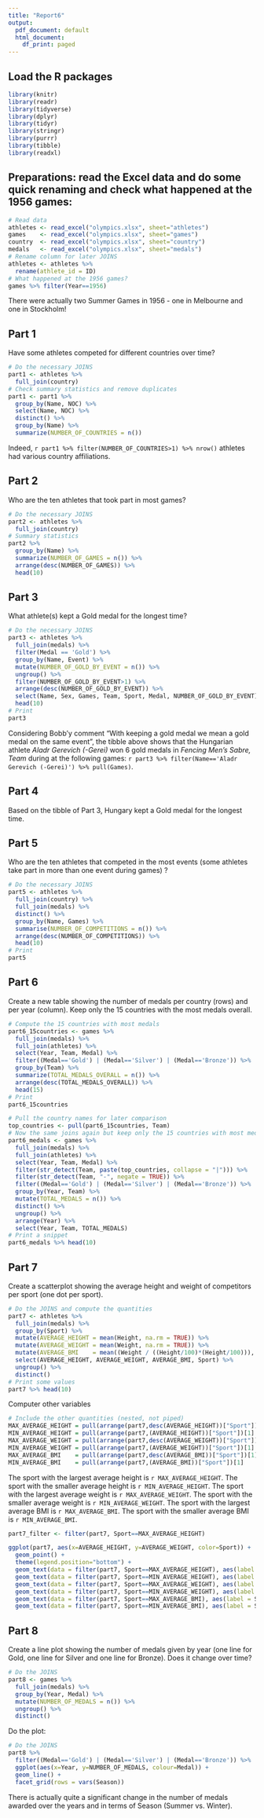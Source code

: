 ```yaml
---
title: "Report6"
output:
  pdf_document: default
  html_document:
    df_print: paged
---
```


## Load the R packages

```r
library(knitr)
library(readr)
library(tidyverse)
library(dplyr)
library(tidyr)
library(stringr)
library(purrr)
library(tibble)
library(readxl)
```

## Preparations: read the Excel data and do some quick renaming and check what happened at the 1956 games:

```r
# Read data
athletes <- read_excel("olympics.xlsx", sheet="athletes")
games    <- read_excel("olympics.xlsx", sheet="games")
country  <- read_excel("olympics.xlsx", sheet="country")
medals   <- read_excel("olympics.xlsx", sheet="medals")
# Rename column for later JOINS
athletes <- athletes %>%
  rename(athlete_id = ID)
# What happened at the 1956 games?
games %>% filter(Year==1956)
```
There were actually two Summer Games in 1956 - one in Melbourne and one in Stockholm!

## Part 1

Have some athletes competed for different countries over time?
```r
# Do the necessary JOINS
part1 <- athletes %>%
  full_join(country)
# Check summary statistics and remove duplicates
part1 <- part1 %>%
  group_by(Name, NOC) %>%
  select(Name, NOC) %>%
  distinct() %>%
  group_by(Name) %>%
  summarize(NUMBER_OF_COUNTRIES = n())
```
Indeed, `r part1 %>% filter(NUMBER_OF_COUNTRIES>1) %>% nrow()` athletes had various country affiliations.

## Part 2

Who are the ten athletes that took part in most games?
```r
# Do the necessary JOINS
part2 <- athletes %>%
  full_join(country)
# Summary statistics
part2 %>%
  group_by(Name) %>%
  summarize(NUMBER_OF_GAMES = n()) %>%
  arrange(desc(NUMBER_OF_GAMES)) %>%
  head(10)
```
## Part 3

What athlete(s) kept a Gold medal for the longest time?
```r
# Do the necessary JOINS
part3 <- athletes %>%
  full_join(medals) %>%
  filter(Medal == 'Gold') %>%
  group_by(Name, Event) %>%
  mutate(NUMBER_OF_GOLD_BY_EVENT = n()) %>%
  ungroup() %>% 
  filter(NUMBER_OF_GOLD_BY_EVENT>1) %>%
  arrange(desc(NUMBER_OF_GOLD_BY_EVENT)) %>%
  select(Name, Sex, Games, Team, Sport, Medal, NUMBER_OF_GOLD_BY_EVENT)
  head(10)
# Print
part3
```
Considering Bobb'y comment "With keeping a gold medal we mean a gold medal on the same event", the tibble above shows that the Hungarian athlete *Aladr Gerevich (-Gerei)* won 6 gold medals in *Fencing Men's Sabre, Team* during at the following games: `r part3 %>% filter(Name=='Aladr Gerevich (-Gerei)') %>% pull(Games)`.

## Part 4

Based on the tibble of Part 3, Hungary kept a Gold medal for the longest time.

## Part 5

Who are the ten athletes that competed in the most events (some athletes take part in more than one event during games) ?

```r
# Do the necessary JOINS
part5 <- athletes %>%
  full_join(country) %>% 
  full_join(medals) %>%
  distinct() %>%
  group_by(Name, Games) %>%
  summarise(NUMBER_OF_COMPETITIONS = n()) %>%
  arrange(desc(NUMBER_OF_COMPETITIONS)) %>%
  head(10)
# Print
part5
```

## Part 6

Create a new table showing the number of medals per country (rows) and per year (column). Keep only the 15 countries with the most medals overall.

```r
# Compute the 15 countries with most medals
part6_15countries <- games %>%
  full_join(medals) %>% 
  full_join(athletes) %>% 
  select(Year, Team, Medal) %>%
  filter((Medal=='Gold') | (Medal=='Silver') | (Medal=='Bronze')) %>% 
  group_by(Team) %>%
  summarize(TOTAL_MEDALS_OVERALL = n()) %>%
  arrange(desc(TOTAL_MEDALS_OVERALL)) %>%
  head(15)
# Print
part6_15countries
```
```r
# Pull the country names for later comparison
top_countries <- pull(part6_15countries, Team)
# Now the same joins again but keep only the 15 countries with most medals
part6_medals <- games %>%
  full_join(medals) %>% 
  full_join(athletes) %>% 
  select(Year, Team, Medal) %>%
  filter(str_detect(Team, paste(top_countries, collapse = "|"))) %>%
  filter(str_detect(Team, "-", negate = TRUE)) %>%
  filter((Medal=='Gold') | (Medal=='Silver') | (Medal=='Bronze')) %>%
  group_by(Year, Team) %>%
  mutate(TOTAL_MEDALS = n()) %>%
  distinct() %>%
  ungroup() %>%
  arrange(Year) %>%
  select(Year, Team, TOTAL_MEDALS)
# Print a snippet
part6_medals %>% head(10)
```

## Part 7

Create a scatterplot showing the average height and weight of competitors per sport (one dot per sport).

```r
# Do the JOINS and compute the quantities
part7 <- athletes %>%
  full_join(medals) %>%
  group_by(Sport) %>%
  mutate(AVERAGE_HEIGHT = mean(Height, na.rm = TRUE)) %>% 
  mutate(AVERAGE_WEIGHT = mean(Weight, na.rm = TRUE)) %>% 
  mutate(AVERAGE_BMI    = mean((Weight / ((Height/100)*(Height/100))), na.rm = TRUE)) %>% 
  select(AVERAGE_HEIGHT, AVERAGE_WEIGHT, AVERAGE_BMI, Sport) %>%
  ungroup() %>%
  distinct()
# Print some values
part7 %>% head(10)
```
Computer other variables
```r
# Include the other quantities (nested, not piped)
MAX_AVERAGE_HEIGHT = pull(arrange(part7,desc(AVERAGE_HEIGHT))["Sport"])[1]
MIN_AVERAGE_HEIGHT = pull(arrange(part7,(AVERAGE_HEIGHT))["Sport"])[1]
MAX_AVERAGE_WEIGHT = pull(arrange(part7,desc(AVERAGE_WEIGHT))["Sport"])[1]
MIN_AVERAGE_WEIGHT = pull(arrange(part7,(AVERAGE_WEIGHT))["Sport"])[1]
MAX_AVERAGE_BMI    = pull(arrange(part7,desc(AVERAGE_BMI))["Sport"])[1]
MIN_AVERAGE_BMI    = pull(arrange(part7,(AVERAGE_BMI))["Sport"])[1]
```
The sport with the largest average height is `r MAX_AVERAGE_HEIGHT`.
The sport with the smaller average height is `r MIN_AVERAGE_HEIGHT`.
The sport with the largest average weight is `r MAX_AVERAGE_WEIGHT`.
The sport with the smaller average weight is `r MIN_AVERAGE_WEIGHT`.
The sport with the largest average BMI is `r MAX_AVERAGE_BMI`.
The sport with the smaller average BMI is `r MIN_AVERAGE_BMI`.

```r
part7_filter <- filter(part7, Sport==MAX_AVERAGE_HEIGHT)

ggplot(part7, aes(x=AVERAGE_HEIGHT, y=AVERAGE_WEIGHT, color=Sport)) +
  geom_point() +
  theme(legend.position="bottom") +
  geom_text(data = filter(part7, Sport==MAX_AVERAGE_HEIGHT), aes(label = Sport)) + 
  geom_text(data = filter(part7, Sport==MIN_AVERAGE_HEIGHT), aes(label = Sport)) + 
  geom_text(data = filter(part7, Sport==MAX_AVERAGE_WEIGHT), aes(label = Sport)) + 
  geom_text(data = filter(part7, Sport==MIN_AVERAGE_WEIGHT), aes(label = Sport)) + 
  geom_text(data = filter(part7, Sport==MAX_AVERAGE_BMI), aes(label = Sport)) + 
  geom_text(data = filter(part7, Sport==MIN_AVERAGE_BMI), aes(label = Sport))
```
## Part 8

Create a line plot showing the number of medals given by year (one line for Gold, one line for Silver and one line for Bronze). Does it change over time? 

```r
# Do the JOINS
part8 <- games %>%
  full_join(medals) %>%
  group_by(Year, Medal) %>%
  mutate(NUMBER_OF_MEDALS = n()) %>%
  ungroup() %>%
  distinct()
```
Do the plot:
```r
# Do the JOINS
part8 %>%
  filter((Medal=='Gold') | (Medal=='Silver') | (Medal=='Bronze')) %>%
  ggplot(aes(x=Year, y=NUMBER_OF_MEDALS, colour=Medal)) + 
  geom_line() +
  facet_grid(rows = vars(Season))
```
There is actually quite a significant change in the number of medals awarded over the years and in terms of Season (Summer vs. Winter).
 
